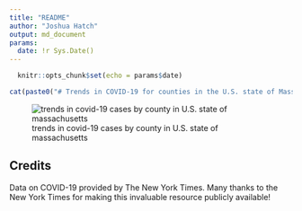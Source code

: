 ```yaml
---
title: "README"
author: "Joshua Hatch"
output: md_document
params:
  date: !r Sys.Date()
---
```


```r
  knitr::opts_chunk$set(echo = params$date)
```

```r
cat(paste0("# Trends in COVID-19 for counties in the U.S. state of Massachusetts (updated on ", params$date, ")\n"))
```
![trends in covid-19 cases by county in U.S. state of massachusetts](./images/ma_county_covid.png)

## Credits

Data on COVID-19 provided by The New York Times. Many thanks to the New York Times for making this invaluable resource publicly available!
